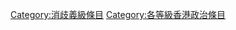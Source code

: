 {{empty category}}
{{Articles by Quality|topic=香港政治|project=香港政治|format=TOC}}
[[Category:消歧義級條目|Category:消歧義級條目]]
[[Category:各等級香港政治條目|Category:各等級香港政治條目]]